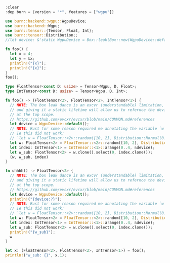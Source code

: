 

```rust
:clear
:dep burn = {version = "*", features = ["wgpu"]}

use burn::backend::wgpu::WgpuDevice;
use burn::backend::Wgpu;
use burn::tensor::{Tensor, Float, Int};
use burn::tensor::Distribution;;
//let device: &'static WgpuDevice = Box::leak(Box::new(WgpuDevice::default()));
```


```rust
fn foo() {
  let x = 4;
  let y = &x;
  println!("{x}");
  println!("{x}");
}
foo();
```

```rust
type FloatTensor<const D: usize> = Tensor<Wgpu, D, Float>;
type IntTensor<const D: usize> = Tensor<Wgpu, D, Int>;
```

```rust
fn foo() -> (FloatTensor<2>, FloatTensor<2>, IntTensor<1>) {
  // NOTE: The box leak dance is an excvr (understandable) limitation, 
  // and giving it a static lifetime will allow us to refernce the device
  // at the top scope. 
  // https://github.com/evcxr/evcxr/blob/main/COMMON.md#references
  let device = WgpuDevice::default();
  // NOTE: Rust for some reason required me annotating the variable `w`. 
  // Ie this did not work:
  // `let w = FloatTensor::<2>::random([10, 2], Distribution::Normal(0.0, 3.0), &device);`
  let w: FloatTensor<2> = FloatTensor::<2>::random([10, 2], Distribution::Normal(0.0, 3.0), &device);
  let index: IntTensor<1> = IntTensor::<1>::arange(0..4, &device);
  let w_sub: FloatTensor<2> = w.clone().select(0, index.clone());
  (w, w_sub, index)
}
```


```rust
fn uhhhh() -> FloatTensor<2> {
  // NOTE: The box leak dance is an excvr (understandable) limitation, 
  // and giving it a static lifetime will allow us to refernce the device
  // at the top scope. 
  // https://github.com/evcxr/evcxr/blob/main/COMMON.md#references
  let device = WgpuDevice::default();
  println!("{device:?}");
  // NOTE: Rust for some reason required me annotating the variable `w`. 
  // Ie this did not work:
  // `let w = FloatTensor::<2>::random([10, 2], Distribution::Normal(0.0, 3.0), &device);`
  let w: FloatTensor<2> = FloatTensor::<2>::random([10, 2], Distribution::Normal(0.0, 3.0), &device);
  let index: IntTensor<1> = IntTensor::<1>::arange(0..4, &device);
  let w_sub: FloatTensor<2> = w.clone().select(0, index.clone());
  println!("{w_sub}");
  w
}
```

```rust
let x: (FloatTensor<2>, FloatTensor<2>, IntTensor<1>) = foo();
println!("w_sub: {}", x.1);
```

```rust
```






























